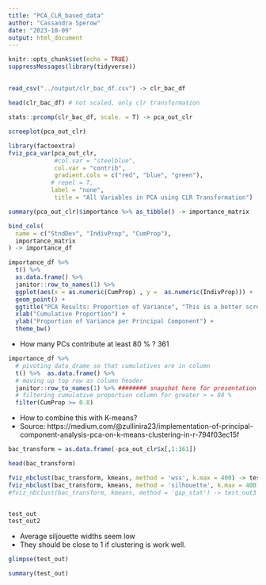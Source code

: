 ```yaml
---
title: "PCA_CLR_based_data"
author: "Cassandra Sperow"
date: "2023-10-09"
output: html_document
---
```


```r
knitr::opts_chunk$set(echo = TRUE)
suppressMessages(library(tidyverse))
```

## 
```r
read_csv("../output/clr_bac_df.csv") -> clr_bac_df
```


```r
head(clr_bac_df) # not scaled, only clr transformation
```

```r
stats::prcomp(clr_bac_df, scale. = T) -> pca_out_clr

```


```r
screeplot(pca_out_clr)
```


```r
library(factoextra)
fviz_pca_var(pca_out_clr, 
             #col.var = "steelblue", 
             col.var = "contrib", 
             gradient.cols = c("red", "blue", "green"), 
            # repel = T, 
            label = "none",
             title = "All Variables in PCA using CLR Transformation")
```


```r
summary(pca_out_clr)$importance %>% as_tibble() -> importance_matrix

```


```r
bind_cols(
  name = c("StndDev", "IndivProp", "CumProp"), 
  importance_matrix
) -> importance_df
```


```r
importance_df %>% 
  t() %>% 
  as.data.frame() %>% 
  janitor::row_to_names(1) %>% 
  ggplot(aes(x = as.numeric(CumProp) , y =  as.numeric(IndivProp))) +
  geom_point() +
  ggtitle("PCA Results: Proportion of Variance", "This is a better screeplot showing all PCs on CLR-based scaled data") +
  xlab("Cumulative Proportion") +
  ylab("Proportion of Variance per Principal Component") +
  theme_bw()
```


- How many PCs contribute at least 80 % ? 361
```r
importance_df %>% 
  # pivoting data drame so that cumulatives are in column
  t() %>%  as.data.frame() %>% 
  # moving up top row as column header
  janitor::row_to_names(1) %>% ######## snapshot here for presentation
  # filtering cumulative proportion column for greater > = 80 %
  filter(CumProp >= 0.8)
```


- How to combine this with K-means?
- Source: https://medium.com/@zullinira23/implementation-of-principal-component-analysis-pca-on-k-means-clustering-in-r-794f03ec15f
```r
bac_transform = as.data.frame(-pca_out_clr$x[,1:361])

head(bac_transform)

fviz_nbclust(bac_transform, kmeans, method = 'wss', k.max = 400) -> test_out
fviz_nbclust(bac_transform, kmeans, method = 'silhouette', k.max = 400) -> test_out2
#fviz_nbclust(bac_transform, kmeans, method = 'gap_stat') -> test_out3 ## no convergence


test_out
test_out2
```

- Average siljouette widths seem low
- They should be close to 1 if clustering is work well.

```r
glimpse(test_out)
```


```r
summary(test_out)
```


```r
```


```r
```


```r
```

